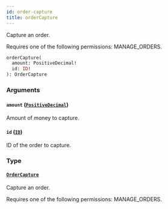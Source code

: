 ```yaml
---
id: order-capture
title: orderCapture
---
```



Capture an order. 

Requires one of the following permissions: MANAGE_ORDERS.

```graphql
orderCapture(
  amount: PositiveDecimal!
  id: ID!
): OrderCapture
```


### Arguments

#### `amount` ([`PositiveDecimal`](../../../developer/api-reference/scalars/positive-decimal))

Amount of money to capture.


#### `id` ([`ID`](../../../developer/api-reference/scalars/id))

ID of the order to capture.


### Type

#### [`OrderCapture`](../../../developer/api-reference/objects/order-capture) 

Capture an order. 

Requires one of the following permissions: MANAGE_ORDERS.




